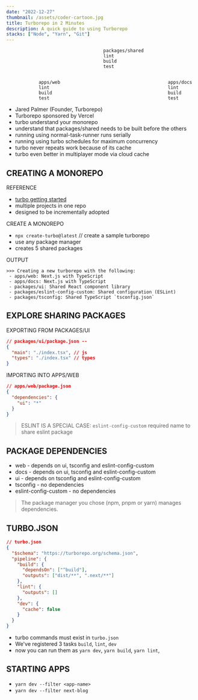 ```yaml
---
date: "2022-12-27"
thumbnail: /assets/coder-cartoon.jpg
title: Turborepo in 2 Minutes
description: A quick guide to using Turborepo
stacks: ["Node", "Yarn", "Git"]
---
```


<Stacks />

                                        packages/shared
                                        lint
                                        build
                                        test


                apps/web                                        apps/docs
                lint                                            lint
                build                                           build
                test                                            test

- Jared Palmer (Founder, Turborepo)
- Turborepo sponsored by Vercel
- turbo understand your monorepo
- understand that packages/shared needs to be built before the others
- running using normal-task-runner runs serially
- running using turbo schedules for maximum concurrency
- turbo never repeats work because of its cache
- turbo even better in multiplayer mode via cloud cache

## CREATING A MONOREPO

REFERENCE

- [turbo getting started](https://turborepo.org/docs)
- multiple projects in one repo
- designed to be incrementally adopted

CREATE A MONOREPO

- `npx create-turbo@latest` // create a sample turborepo
- use any package manager
- creates 5 shared packages

OUTPUT

```text
>>> Creating a new turborepo with the following:
 - apps/web: Next.js with TypeScript
 - apps/docs: Next.js with TypeScript
 - packages/ui: Shared React component library
 - packages/eslint-config-custom: Shared configuration (ESLint)
 - packages/tsconfig: Shared TypeScript `tsconfig.json`
```

## EXPLORE SHARING PACKAGES

EXPORTING FROM PACKAGES/UI

```json
// packages/ui/package.json --
{
  "main": "./index.tsx", // js
  "types": "./index.tsx" // types
}
```

IMPORTING INTO APPS/WEB

```json
// apps/web/package.json
{
  "dependencies": {
    "ui": "*"
  }
}
```

> ESLINT IS A SPECIAL CASE: `eslint-config-custom` required name to share eslint package

## PACKAGE DEPENDENCIES

- web - depends on ui, tsconfig and eslint-config-custom
- docs - depends on ui, tsconfig and eslint-config-custom
- ui - depends on tsconfig and eslint-config-custom
- tsconfig - no dependencies
- eslint-config-custom - no dependencies

> The package manager you chose (npm, pnpm or yarn) manages dependencies.

## TURBO.JSON

```json
// turbo.json
{
  "$schema": "https://turborepo.org/schema.json",
  "pipeline": {
    "build": {
      "dependsOn": ["^build"],
      "outputs": ["dist/**", ".next/**"]
    },
    "lint": {
      "outputs": []
    },
    "dev": {
      "cache": false
    }
  }
}
```

- turbo commands must exist in `turbo.json`
- We've registered 3 tasks `build`, `lint`, `dev`
- now you can run them as `yarn dev`, `yarn build`, `yarn lint`,

## STARTING APPS

- `yarn dev --filter <app-name>`
- `yarn dev --filter next-blog`
